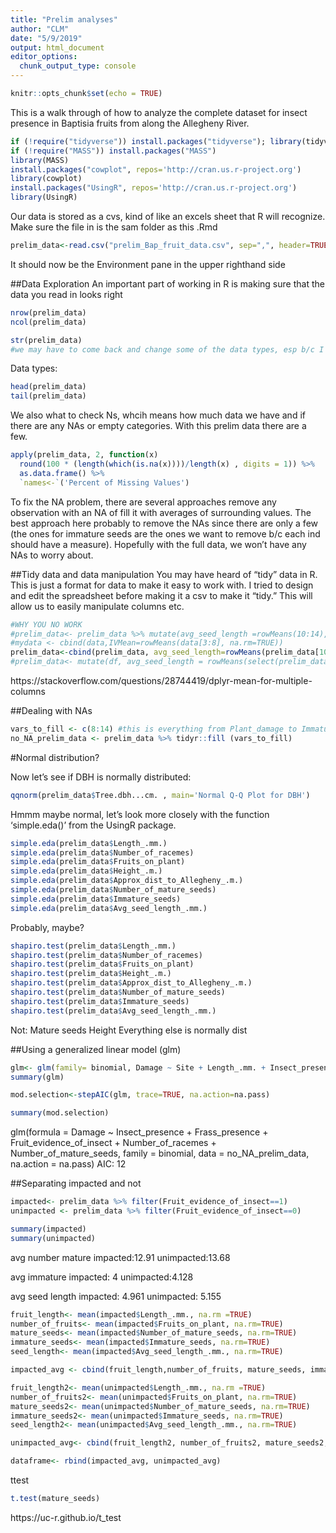 ```yaml
---
title: "Prelim analyses"
author: "CLM"
date: "5/9/2019"
output: html_document
editor_options: 
  chunk_output_type: console
---
```


```r
knitr::opts_chunk$set(echo = TRUE)
```

This is a walk through of how to analyze the complete dataset for insect presence in Baptisia fruits from along the Allegheny River. 


```r
if (!require("tidyverse")) install.packages("tidyverse"); library(tidyverse)
if (!require("MASS")) install.packages("MASS")
library(MASS)
install.packages("cowplot", repos='http://cran.us.r-project.org')
library(cowplot)
install.packages("UsingR", repos='http://cran.us.r-project.org')
library(UsingR)
```


Our data is stored as a cvs, kind of like an excels sheet that R will recognize. Make sure the file in is the sam folder as this .Rmd
```r
prelim_data<-read.csv("prelim_Bap_fruit_data.csv", sep=",", header=TRUE)
```
It should now be  the Environment pane in the upper righthand side

##Data Exploration
An important part of working in R is making sure that the data you read in looks right
```r
nrow(prelim_data)
ncol(prelim_data)
```
```r
str(prelim_data)
#we may have to come back and change some of the data types, esp b/c I used 0 and 1 for presence absence, so in our case this isn't numeric data it's factor/categorical
```
Data types: 
```r
head(prelim_data)
tail(prelim_data)
```

We also what to check Ns, whcih means how much data we have and if there are any NAs or empty categories. With this prelim data there are a few.

```r
apply(prelim_data, 2, function(x) 
  round(100 * (length(which(is.na(x))))/length(x) , digits = 1)) %>%
  as.data.frame() %>%
  `names<-`('Percent of Missing Values')
```
To fix the NA problem, there are several approaches remove any observation with an NA of fill it with averages of surrounding values. The best approach here probably to remove the NAs since there are only a few (the ones for immature seeds are the ones we want to remove b/c each ind should have a measure). Hopefully with the full data, we won't have any NAs to worry about. 


##Tidy data and data manipulation
You may have heard of "tidy" data in R. This is just a format for data to make it easy to work with. I tried to design and edit the spreadsheet before making it a csv to make it "tidy." This will allow us to easily manipulate columns etc.
```r
#WHY YOU NO WORK
#prelim_data<- prelim_data %>% mutate(avg_seed_length =rowMeans(10:14), na.rm=T)
#mydata <- cbind(data,IVMean=rowMeans(data[3:8], na.rm=TRUE))
prelim_data<-cbind(prelim_data, avg_seed_length=rowMeans(prelim_data[10:14], na.rm=TRUE))
#prelim_data<- mutate(df, avg_seed_length = rowMeans(select(prelim_data), c(10:14), na.rm = TRUE))
```
https://stackoverflow.com/questions/28744419/dplyr-mean-for-multiple-columns

##Dealing with NAs
```r
vars_to_fill <- c(8:14) #this is everything from Plant_damage to Immature_seeds  
no_NA_prelim_data <- prelim_data %>% tidyr::fill (vars_to_fill)
```



#Normal distribution?

Now let's see if DBH is normally distributed:
```r
qqnorm(prelim_data$Tree.dbh...cm. , main='Normal Q-Q Plot for DBH')
```

Hmmm maybe normal, let's look more closely with the function 'simple.eda()' from the UsingR package.

```r
simple.eda(prelim_data$Length_.mm.)
simple.eda(prelim_data$Number_of_racemes)
simple.eda(prelim_data$Fruits_on_plant)
simple.eda(prelim_data$Height_.m.)
simple.eda(prelim_data$Approx_dist_to_Allegheny_.m.)
simple.eda(prelim_data$Number_of_mature_seeds)
simple.eda(prelim_data$Immature_seeds)
simple.eda(prelim_data$Avg_seed_length_.mm.)
```
Probably, maybe? 

```r
shapiro.test(prelim_data$Length_.mm.)
shapiro.test(prelim_data$Number_of_racemes)
shapiro.test(prelim_data$Fruits_on_plant)
shapiro.test(prelim_data$Height_.m.)
shapiro.test(prelim_data$Approx_dist_to_Allegheny_.m.)
shapiro.test(prelim_data$Number_of_mature_seeds)
shapiro.test(prelim_data$Immature_seeds)
shapiro.test(prelim_data$Avg_seed_length_.mm.)
```
Not:
Mature seeds
Height
Everything else is normally dist

##Using a generalized linear model (glm)

```r
glm<- glm(family= binomial, Damage ~ Site + Length_.mm. + Insect_presence + Frass_presence + Fruit_evidence_of_insect +Plant_damage + Number_of_racemes + Fruits_on_plant + Height_.m. + Approx_dist_to_Allegheny_.m. + Number_of_mature_seeds + Immature_seeds + Avg_seed_length_.mm. , data= no_NA_prelim_data, na.action=na.pass)
summary(glm)
```

```r
mod.selection<-stepAIC(glm, trace=TRUE, na.action=na.pass) 

summary(mod.selection) 
```

glm(formula = Damage ~ Insect_presence + Frass_presence + Fruit_evidence_of_insect + 
    Number_of_racemes + Number_of_mature_seeds, family = binomial, 
    data = no_NA_prelim_data, na.action = na.pass)
AIC: 12

##Separating impacted and not
```r
impacted<- prelim_data %>% filter(Fruit_evidence_of_insect==1) 
unimpacted <- prelim_data %>% filter(Fruit_evidence_of_insect==0) 
```

```r
summary(impacted)
summary(unimpacted)
```
avg number mature 
impacted:12.91
unimpacted:13.68

avg immature
impacted: 4
unimpacted:4.128

avg seed length
impacted: 4.961
unimpacted: 5.155

```r
fruit_length<- mean(impacted$Length_.mm., na.rm =TRUE)
number_of_fruits<- mean(impacted$Fruits_on_plant, na.rm=TRUE)
mature_seeds<- mean(impacted$Number_of_mature_seeds, na.rm=TRUE)
immature_seeds<- mean(impacted$Immature_seeds, na.rm=TRUE)
seed_length<- mean(impacted$Avg_seed_length_.mm., na.rm=TRUE)
```

```r
impacted_avg <- cbind(fruit_length,number_of_fruits, mature_seeds, immature_seeds, seed_length)
```

```r
fruit_length2<- mean(unimpacted$Length_.mm., na.rm =TRUE)
number_of_fruits2<- mean(unimpacted$Fruits_on_plant, na.rm=TRUE)
mature_seeds2<- mean(unimpacted$Number_of_mature_seeds, na.rm=TRUE)
immature_seeds2<- mean(unimpacted$Immature_seeds, na.rm=TRUE)
seed_length2<- mean(unimpacted$Avg_seed_length_.mm., na.rm=TRUE)
```

```r
unimpacted_avg<- cbind(fruit_length2, number_of_fruits2, mature_seeds2, immature_seeds2, seed_length2)
```

```r
dataframe<- rbind(impacted_avg, unimpacted_avg)
```

ttest
```r
t.test(mature_seeds)
```
https://uc-r.github.io/t_test

